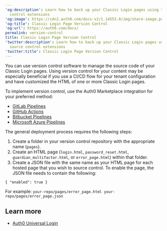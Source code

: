 ---
'og:description': Learn how to back up your Classic Login pages using the Auth0 source
  control extensions
'og:image': https://cdn2.auth0.com/docs-v2/1.14553.0/img/share-image.png
'og:title': Classic Login Page Version Control
'og:url': https://auth0.com/docs/
permalink: version-control
title: Classic Login Page Version Control
'twitter:description': Learn how to back up your Classic Login pages using the Auth0
  source control extensions
'twitter:title': Classic Login Page Version Control
---
You can use version control software to manage the source code of your Classic Login pages. Using version control for your content may be especially beneficial if you use a CI/CD flow for your tenant configuration and have customized the HTML of one or more Classic Login pages.

To implement version control, use the Auth0 Marketplace integration for your preferred method:

* [GitLab Pipelines](https://marketplace.auth0.com/integrations/gitlab-pipeline)
* [GitHub Actions](https://marketplace.auth0.com/integrations/github-actions)
* [Bitbucket Pipelines](https://marketplace.auth0.com/integrations/bitbucket-pipeline)
* [Microsoft Azure Pipelines](https://marketplace.auth0.com/integrations/azure-pipeline)

The general deployment process requires the following steps:

1. Create a folder in your version control repository with the appropriate name (`pages`).
2. Create an HTML page (`login.html`, `password_reset.html`, `guardian_multifactor.html`, or `error_page.html`) within that folder.
3. Create a JSON file with the same name as your HTML page for each hosted page that you wish to source control. To enable the page, the JSON file needs to contain the following:

`{
"enabled": true
}`

For example:
`your-repo/pages/error_page.html
your-repo/pages/error_page.json`

## Learn more

* [Auth0 Universal Login](/docs/authenticate/login/auth0-universal-login)